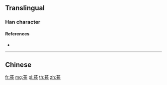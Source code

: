 {{character info/new}}
{{also|萇}}
==Translingual==

===Han character===
{{Han char|rn=140|rad=艸|as=04|sn=10|four=|canj=TPO}}

====References====
* {{Han ref|kx=1022.181|hdz=53181.041|uh=82CC|ud=33484}}

----

==Chinese==
{{zh-see|萇}}

[[fr:苌]]
[[mg:苌]]
[[pl:苌]]
[[th:苌]]
[[zh:苌]]